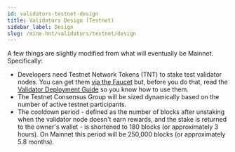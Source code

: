 ```yaml
---
id: validators-testnet-design
title: Validators Design (Testnet)
sidebar_label: Design
slug: /mine-hnt/validators/testnet/design
---
```



A few things are slightly modified from what will eventually be Mainnet. Specifically:

* Developers need Testnet Network Tokens (TNT) to stake test validator nodes. You can get them [via the Faucet](https://faucet.helium.wtf) but, before you do that, read the [Validator Deployment Guide](/mine-hnt/validators/testnet/deployment-guide) so you know how to use them.
* The Testnet Consensus Group will be sized dynamically based on the number of active testnet participants.
* The cooldown period - defined as the number of blocks after unstaking when the validator node doesn't earn rewards, and the stake is returned to the owner's wallet - is shortened to 180 blocks (or approximately 3 hours). On Mainnet this period will be 250,000 blocks (or approximately 5.8 months).
